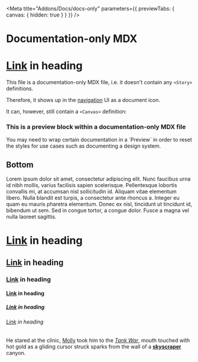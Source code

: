
<Meta title="Addons/Docs/docs-only" parameters={{ previewTabs: { canvas: { hidden: true } } }} />

# Documentation-only MDX

# [Link](http://https://storybook.js.org/) in heading

This file is a documentation-only MDX file, i.e. it doesn't contain any `<Story>` definitions.

Therefore, it shows up in the [navigation](https://github.com/) UI as a document icon.

It can, however, still contain a `<Canvas>` definition:

<Canvas>
  <div>
    <h3>This is a preview block within a documentation-only MDX file</h3>
    <p>
      You may need to wrap certain documentation in a `Preview` in order to reset the styles for use
      cases such as documenting a design system.
    </p>
  </div>
</Canvas>

## Bottom

Lorem ipsum dolor sit amet, consectetur adipiscing elit. Nunc faucibus urna id nibh mollis, varius facilisis sapien scelerisque. Pellentesque lobortis convallis mi, at accumsan nisl sollicitudin id. Aliquam vitae elementum libero. Nulla blandit est turpis, a consectetur ante rhoncus a. Integer eu quam eu mauris pharetra elementum. Donec ex nisl, tincidunt ut tincidunt id, bibendum ut sem. Sed in congue tortor, a congue dolor. Fusce a magna vel nulla laoreet sagittis.

# [Link](https://storybook.js.org/) in heading

## [Link](https://storybook.js.org/) in heading

### [Link](https://storybook.js.org/) in heading

#### [Link](https://storybook.js.org/) in heading

##### [Link](https://storybook.js.org/) in heading

###### [Link](https://storybook.js.org/) in heading

He stared at the clinic, [Molly](https://storybook.js.org/) took him to the _[Tank War](https://storybook.js.org/)_, mouth touched with hot gold as a gliding cursor struck sparks from the wall of a **[skyscraper](https://storybook.js.org/)** canyon.
